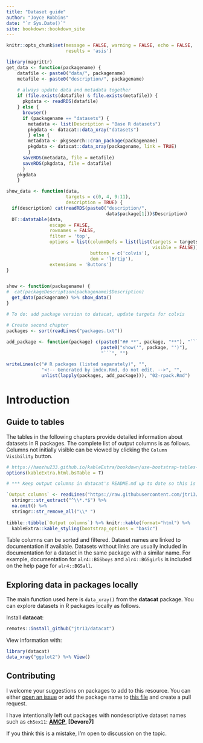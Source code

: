 ```yaml
--- 
title: "Dataset guide"
author: "Joyce Robbins"
date: "`r Sys.Date()`"
site: bookdown::bookdown_site
---
```


```r
knitr::opts_chunk$set(message = FALSE, warning = FALSE, echo = FALSE,
                      results = 'asis')
```

```r
library(magrittr)
get_data <- function(packagename) {
    datafile <- paste0("data/", packagename)
    metafile <- paste0("description/", packagename)
    
    # always update data and metadata together
    if (file.exists(datafile) & file.exists(metafile)) {
      pkgdata <- readRDS(datafile)
    } else {
      browser()
      if (packagename == "datasets") {
        metadata <- list(Description = "Base R datasets")
        pkgdata <- datacat::data_xray("datasets")
        } else {
        metadata <- pkgsearch::cran_package(packagename)
        pkgdata <- datacat::data_xray(packagename, link = TRUE)
        }
      saveRDS(metadata, file = metafile)
      saveRDS(pkgdata, file = datafile)
      }
    pkgdata
    }

show_data <- function(data,
                      targets = c(0, 4, 9:11),
                      description = TRUE) {
  if(description) cat(readRDS(paste0("description/",
                                     data$package[1]))$Description)   
  DT::datatable(data,
                escape = FALSE,
                rownames = FALSE,
                filter = 'top',
                options = list(columnDefs = list(list(targets = targets, 
                                                      visible = FALSE)),
                               buttons = c('colvis'),
                               dom = 'lBrtip'),
                extensions = 'Buttons') 
}


show <- function(packagename) {
#  cat(packageDescription(packagename)$Description)
  get_data(packagename) %>% show_data()
}

# To do: add package version to datacat, update targets for colvis
```

```r
# Create second chapter
packages <- sort(readLines("packages.txt"))
  
add_package <- function(package) c(paste0("## **", package, "**"), "```{r}",
                                   paste0("show('", package, "')"),
                                   "```", "")

writeLines(c("# R packages (listed separately)", "",
             "<!-- Generated by index.Rmd, do not edit. -->", "",
             unlist(lapply(packages, add_package))), "02-rpack.Rmd")
```


# Introduction

## Guide to tables

The tables in the following chapters provide detailed information about datasets in R packages. The complete list of output columns is as follows. Columns not initially visible can be viewed by clicking the `Column Visibility` button.


```r
# https://haozhu233.github.io/kableExtra/bookdown/use-bootstrap-tables-in-gitbooks-epub.html#gitbook
options(kableExtra.html.bsTable = T)

# *** Keep output columns in datacat's README.md up to date so this is accurate! ***

`Output columns` <- readLines("https://raw.githubusercontent.com/jtr13/datacat/master/README.md") %>% 
  stringr::str_extract("^\\*.*$") %>% 
  na.omit() %>% 
  stringr::str_remove_all("\\* ")
  
tibble::tibble(`Output columns`) %>% knitr::kable(format="html") %>% 
  kableExtra::kable_styling(bootstrap_options = "basic")
```

Table columns can be sorted and filtered. Dataset names are linked to documentation if available. Datasets without links are usually included in documentation for a dataset in the same package with a similar name. For example, documentation for `alr4::BGSboys` and `alr4::BGSgirls` is included on the help page for `alr4::BGSall`.


## Exploring data in packages locally

The main function used here is `data_xray()` from the **datacat** package. You can explore datasets in R packages locally as follows.

Install **datacat**:

```r
remotes::install_github("jtr13/datacat")
```

View information with:

```r
library(datacat)
data_xray("ggplot2") %>% View()
```

## Contributing

I welcome your suggestions on packages to add to this resource. You can either [open an issue]() or add the package name to [this file]() and create a pull request.

I have intentionally left out packages with nondescriptive dataset names such as `ch5ex11`: **[AMCP]()**, **[Devore7]**

If you think this is a mistake, I'm open to discussion on the topic.
